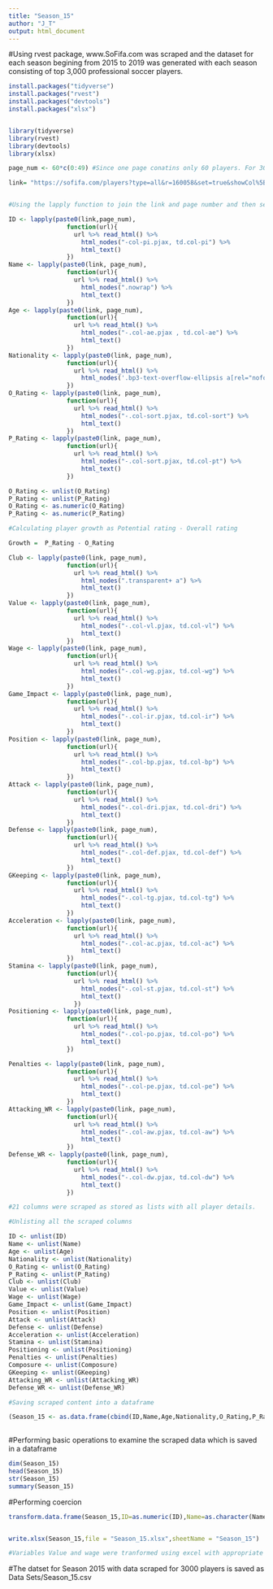 ```yaml
---
title: "Season_15"
author: "J_T"
output: html_document
---
```


#Using rvest package, www.SoFifa.com was scraped and the dataset for each season begining from 2015 to 2019 was generated with each season consisting of top 3,000 professional soccer players.


```r

install.packages("tidyverse")
install.packages("rvest")
install.packages("devtools")
install.packages("xlsx")


library(tidyverse)
library(rvest)
library(devtools)
library(xlsx) 


```



```r

page_num <- 60*c(0:49) #Since one page conatins only 60 players. For 3000 players, 50 pages need to be traversed and scraped.

link= "https://sofifa.com/players?type=all&r=160058&set=true&showCol%5B0%5D=pi&showCol%5B1%5D=ae&showCol%5B2%5D=oa&showCol%5B3%5D=pt&showCol%5B4%5D=bp&showCol%5B5%5D=vl&showCol%5B6%5D=wg&showCol%5B7%5D=ac&showCol%5B8%5D=st&showCol%5B9%5D=po&showCol%5B10%5D=pe&showCol%5B11%5D=cm&showCol%5B12%5D=tg&showCol%5B13%5D=aw&showCol%5B14%5D=dw&showCol%5B15%5D=ir&showCol%5B16%5D=dri&showCol%5B17%5D=def&offset="


#Using the lapply function to join the link and page number and then selecting the CSS elements for desired columns to be scraped with functions from rvest package.

ID <- lapply(paste0(link,page_num),
                function(url){
                  url %>% read_html() %>% 
                    html_nodes("-col-pi.pjax, td.col-pi") %>% 
                    html_text()
                })
Name <- lapply(paste0(link, page_num),
                function(url){
                  url %>% read_html() %>% 
                    html_nodes(".nowrap") %>% 
                    html_text() 
                })
Age <- lapply(paste0(link, page_num),
                function(url){
                  url %>% read_html() %>% 
                    html_nodes("-.col-ae.pjax , td.col-ae") %>% 
                    html_text()
                })
Nationality <- lapply(paste0(link, page_num),
                function(url){
                  url %>% read_html() %>% 
                    html_nodes('.bp3-text-overflow-ellipsis a[rel="nofollow"][href*="players?"]') %>% html_attr('title')
                })
O_Rating <- lapply(paste0(link, page_num),
                function(url){
                  url %>% read_html() %>% 
                    html_nodes("-.col-sort.pjax, td.col-sort") %>% 
                    html_text()
                })
P_Rating <- lapply(paste0(link, page_num),
                function(url){
                  url %>% read_html() %>% 
                    html_nodes("-.col-sort.pjax, td.col-pt") %>% 
                    html_text()
                })

O_Rating <- unlist(O_Rating)
P_Rating <- unlist(P_Rating)
O_Rating <- as.numeric(O_Rating)
P_Rating <- as.numeric(P_Rating)

#Calculating player growth as Potential rating - Overall rating

Growth =  P_Rating - O_Rating

Club <- lapply(paste0(link, page_num),
                function(url){
                  url %>% read_html() %>% 
                    html_nodes(".transparent+ a") %>% 
                    html_text()
                })
Value <- lapply(paste0(link, page_num),
                function(url){
                  url %>% read_html() %>% 
                    html_nodes("-.col-vl.pjax, td.col-vl") %>% 
                    html_text()
                })
Wage <- lapply(paste0(link, page_num),
                function(url){
                  url %>% read_html() %>% 
                    html_nodes("-.col-wg.pjax, td.col-wg") %>% 
                    html_text()
                })
Game_Impact <- lapply(paste0(link, page_num),
                function(url){
                  url %>% read_html() %>% 
                    html_nodes("-.col-ir.pjax, td.col-ir") %>% 
                    html_text()
                })
Position <- lapply(paste0(link, page_num),
                function(url){
                  url %>% read_html() %>% 
                    html_nodes("-.col-bp.pjax, td.col-bp") %>% 
                    html_text()
                })
Attack <- lapply(paste0(link, page_num),
                function(url){
                  url %>% read_html() %>% 
                    html_nodes("-.col-dri.pjax, td.col-dri") %>% 
                    html_text()
                })
Defense <- lapply(paste0(link, page_num),
                function(url){
                  url %>% read_html() %>% 
                    html_nodes("-.col-def.pjax, td.col-def") %>% 
                    html_text()
                })
GKeeping <- lapply(paste0(link, page_num),
                function(url){
                  url %>% read_html() %>% 
                    html_nodes("-.col-tg.pjax, td.col-tg") %>% 
                    html_text()
                })
Acceleration <- lapply(paste0(link, page_num),
                function(url){
                  url %>% read_html() %>% 
                    html_nodes("-.col-ac.pjax, td.col-ac") %>% 
                    html_text()
                })
Stamina <- lapply(paste0(link, page_num),
                function(url){
                  url %>% read_html() %>% 
                    html_nodes("-.col-st.pjax, td.col-st") %>% 
                    html_text()
                  })
Positioning <- lapply(paste0(link, page_num),
                function(url){
                  url %>% read_html() %>% 
                    html_nodes("-.col-po.pjax, td.col-po") %>% 
                    html_text()
                })

Penalties <- lapply(paste0(link, page_num),
                function(url){
                  url %>% read_html() %>% 
                    html_nodes("-.col-pe.pjax, td.col-pe") %>% 
                    html_text()
                })
Attacking_WR <- lapply(paste0(link, page_num),
                function(url){
                  url %>% read_html() %>% 
                    html_nodes("-.col-aw.pjax, td.col-aw") %>% 
                    html_text()
                })
Defense_WR <- lapply(paste0(link, page_num),
                function(url){
                  url %>% read_html() %>% 
                    html_nodes("-.col-dw.pjax, td.col-dw") %>% 
                    html_text()
                })

#21 columns were scraped as stored as lists with all player details.

#Unlisting all the scraped columns 

ID <- unlist(ID)
Name <- unlist(Name)
Age <- unlist(Age)
Nationality <- unlist(Nationality)
O_Rating <- unlist(O_Rating)
P_Rating <- unlist(P_Rating)
Club <- unlist(Club)
Value <- unlist(Value)
Wage <- unlist(Wage) 
Game_Impact <- unlist(Game_Impact)
Position <- unlist(Position)
Attack <- unlist(Attack)
Defense <- unlist(Defense)
Acceleration <- unlist(Acceleration)
Stamina <- unlist(Stamina)
Positioning <- unlist(Positioning)
Penalties <- unlist(Penalties)
Composure <- unlist(Composure)
GKeeping <- unlist(GKeeping)
Attacking_WR <- unlist(Attacking_WR)
Defense_WR <- unlist(Defense_WR)

#Saving scraped content into a dataframe

(Season_15 <- as.data.frame(cbind(ID,Name,Age,Nationality,O_Rating,P_Rating,Growth,Club,Value,Wage,Game_Impact,Position,Attack,Defense,Acceleration,Stamina,Positioning,Penalties,GKeeping,Attacking_WR,Defense_WR)))
    
```

#Performing basic operations to examine the scraped data which is saved in a dataframe 

```r

dim(Season_15)
head(Season_15)
str(Season_15)
summary(Season_15)


```

#Performing coercion  

```r

transform.data.frame(Season_15,ID=as.numeric(ID),Name=as.character(Name),Age=as.numeric(Age),Nationality=as.character(Nationality),O_Rating=as.numeric(O_Rating),P_Rating=as.numeric(P_Rating),Growth=as.numeric(Growth),Club=as.character(Club),Value=as.numeric(Value),Wage=as.numeric(Wage),Game_Impact=as.factor(Game_Impact),Position=as.character(Position),Attack=as.numeric(Attack),Defense=as.numeric(Defense),Acceleration=as.numeric(Acceleration),Stamina=as.numeric(Stamina),Positioning=as.numeric(Positioning),Penalties=as.numeric(Penalties),GKeeping=as.numeric(GKeeping),Attacking_WR=as.numeric(Attacking_WR),Defense_WR=as.numeric(Defense_WR)) 


write.xlsx(Season_15,file = "Season_15.xlsx",sheetName = "Season_15")

#Variables Value and wage were tranformed using excel with appropriate currency denominations


```

#The datset for Season 2015 with data scraped for 3000 players is saved as Data Sets/Season_15.csv
